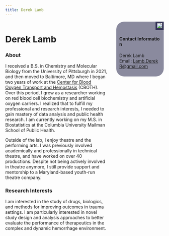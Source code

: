 ```yaml
---
title: Derek Lamb
---
```

:::: {style="display: flex;"}

::: {.column width="65%"}
# Derek Lamb

### About
I received a B.S. in Chemistry and Molecular Biology from the University of Pittsburgh in 2021, and then moved to Baltimore, MD where I began two years of work at the [Center for Blood Oxygen Transport and Hemostasis](https://www.medschool.umaryland.edu/cboth/) (CBOTH). Over this period, I grew as a researcher working on red blood cell biochemistry and artificial oxygen carriers. I realized that to fulfill my professional and research interests, I needed to gain mastery of data analysis and public health research. I am currently working on my M.S. in Biostatistics at the Columbia University Mailman School of Public Health.

Outside of the lab, I enjoy theatre and the performing arts. I was previously involved academically and professionally in technical theatre, and have worked on over 40 productions. Despite not being actively involved in theatre anymore, I still provide support and mentorship to a Maryland-based youth-run theatre company.


### Research Interests
I am interested in the study of drugs, biologics, and methods for improving outcomes in trauma settings. I am particularly interested in novel study design and analysis approaches to better evaluate the performance of therapeutics in the complex and dynamic hemorrhage environment. 

<!-- Communication and education section to add later -->

:::

::: {.column width="5%"}
\
<!-- empty column for spacing reasons -->
:::

::: {.column width="30%"}

```{=html}
<img src="images/profile_picture.png", style="border: 5px solid #333355;float:right;">

```


```{=html}
<div style="border-radius: 25px;background: #33335590;padding: 10px;">
<br/>
<h4 style=
word-break:break-all;"> Contact Information</h4>
<p style="size:8px;word-break:break-all;">
Derek Lamb
<br/>
Email: <a href="mailto:Lamb.DerekR@gmail.com">Lamb.DerekR@gmail.com</a></p>
</div>
```

:::

::::